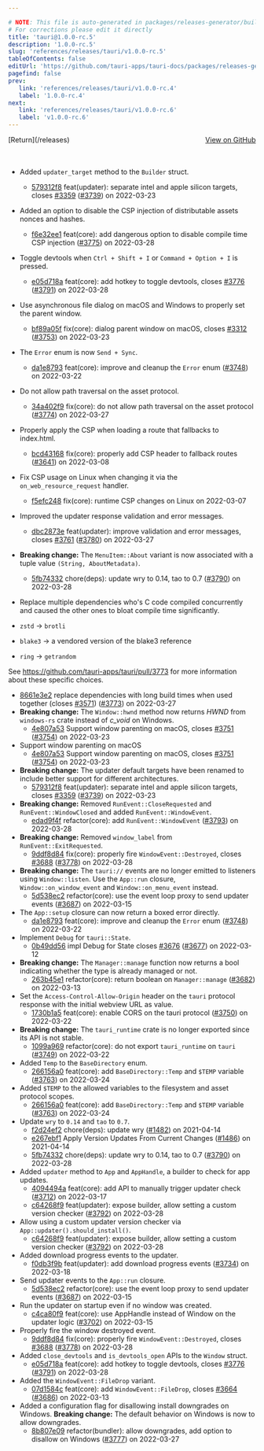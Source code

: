 ```yaml
---

# NOTE: This file is auto-generated in packages/releases-generator/build.ts
# For corrections please edit it directly
title: 'tauri@1.0.0-rc.5'
description: '1.0.0-rc.5'
slug: 'references/releases/tauri/v1.0.0-rc.5'
tableOfContents: false
editUrl: 'https://github.com/tauri-apps/tauri-docs/packages/releases-generator/build.ts'
pagefind: false
prev:
   link: 'references/releases/tauri/v1.0.0-rc.4'
   label: '1.0.0-rc.4'
next:
   link: 'references/releases/tauri/v1.0.0-rc.6'
   label: 'v1.0.0-rc.6'
---
```


<div style="margin-bottom:3rem; display: flex; justify-content: space-between; align-items: center"><span>[Return](/releases)</span><span><a href="https://github.com/tauri-apps/tauri/releases/tag/tauri-v1.0.0-rc.5">View on GitHub</a></span></div>

- Added `updater_target` method to the `Builder` struct.
  - [579312f8](https://www.github.com/tauri-apps/tauri/commit/579312f834f08dca15e51e4f43c1d0bb65b54a51) feat(updater): separate intel and apple silicon targets, closes [#3359](https://www.github.com/tauri-apps/tauri/pull/3359) ([#3739](https://www.github.com/tauri-apps/tauri/pull/3739)) on 2022-03-23

- Added an option to disable the CSP injection of distributable assets nonces and hashes.
  - [f6e32ee1](https://www.github.com/tauri-apps/tauri/commit/f6e32ee1880eb364ed76beb937c9d12e14d54910) feat(core): add dangerous option to disable compile time CSP injection ([#3775](https://www.github.com/tauri-apps/tauri/pull/3775)) on 2022-03-28

- Toggle devtools when `Ctrl + Shift + I` or `Command + Option + I` is pressed.
  - [e05d718a](https://www.github.com/tauri-apps/tauri/commit/e05d718a7b46476d1fe4817c169008080e84f959) feat(core): add hotkey to toggle devtools, closes [#3776](https://www.github.com/tauri-apps/tauri/pull/3776) ([#3791](https://www.github.com/tauri-apps/tauri/pull/3791)) on 2022-03-28

- Use asynchronous file dialog on macOS and Windows to properly set the parent window.
  - [bf89a05f](https://www.github.com/tauri-apps/tauri/commit/bf89a05fcfef976886a833b24346e010fd1bd06c) fix(core): dialog parent window on macOS, closes [#3312](https://www.github.com/tauri-apps/tauri/pull/3312) ([#3753](https://www.github.com/tauri-apps/tauri/pull/3753)) on 2022-03-23

- The `Error` enum is now `Send + Sync`.
  - [da1e8793](https://www.github.com/tauri-apps/tauri/commit/da1e879358895f7b190b1c1b20d23da23666a74b) feat(core): improve and cleanup the `Error` enum ([#3748](https://www.github.com/tauri-apps/tauri/pull/3748)) on 2022-03-22

- Do not allow path traversal on the asset protocol.
  - [34a402f9](https://www.github.com/tauri-apps/tauri/commit/34a402f9b559af377b276d73b800e5e8b7dacbb1) fix(core): do not allow path traversal on the asset protocol ([#3774](https://www.github.com/tauri-apps/tauri/pull/3774)) on 2022-03-27

- Properly apply the CSP when loading a route that fallbacks to index.html.
  - [bcd43168](https://www.github.com/tauri-apps/tauri/commit/bcd43168a528dc4c54e28788430a93654c8fb452) fix(core): properly add CSP header to fallback routes ([#3641](https://www.github.com/tauri-apps/tauri/pull/3641)) on 2022-03-08

- Fix CSP usage on Linux when changing it via the `on_web_resource_request` handler.
  - [f5efc248](https://www.github.com/tauri-apps/tauri/commit/f5efc248da511e0924c9673b947d5de7ef69ac45) fix(core): runtime CSP changes on Linux on 2022-03-07

- Improved the updater response validation and error messages.
  - [dbc2873e](https://www.github.com/tauri-apps/tauri/commit/dbc2873e82dd56e13025f73281769fff323d32aa) feat(updater): improve validation and error messages, closes [#3761](https://www.github.com/tauri-apps/tauri/pull/3761) ([#3780](https://www.github.com/tauri-apps/tauri/pull/3780)) on 2022-03-27

- **Breaking change:** The `MenuItem::About` variant is now associated with a tuple value `(String, AboutMetadata)`.
  - [5fb74332](https://www.github.com/tauri-apps/tauri/commit/5fb74332ab9210ac062d96b0e9afd1c942ee2911) chore(deps): update wry to 0.14, tao to 0.7 ([#3790](https://www.github.com/tauri-apps/tauri/pull/3790)) on 2022-03-28

- Replace multiple dependencies who&#39;s C code compiled concurrently and caused
  the other ones to bloat compile time significantly.

- `zstd` -&gt; `brotli`

- `blake3` -&gt; a vendored version of the blake3 reference

- `ring` -&gt; `getrandom`

See https://github.com/tauri-apps/tauri/pull/3773 for more information about
these specific choices.

- [8661e3e2](https://www.github.com/tauri-apps/tauri/commit/8661e3e24d96c399bfbcdee5d8e9d6beba2265a7) replace dependencies with long build times when used together (closes [#3571](https://www.github.com/tauri-apps/tauri/pull/3571)) ([#3773](https://www.github.com/tauri-apps/tauri/pull/3773)) on 2022-03-27
- **Breaking change:** The `Window::hwnd` method now returns *HWND* from `windows-rs` crate instead of *c_void* on Windows.
  - [4e807a53](https://www.github.com/tauri-apps/tauri/commit/4e807a53e2d6d3f3cd5293d90013d5cdded5454e) Support window parenting on macOS, closes [#3751](https://www.github.com/tauri-apps/tauri/pull/3751) ([#3754](https://www.github.com/tauri-apps/tauri/pull/3754)) on 2022-03-23
- Support window parenting on macOS
  - [4e807a53](https://www.github.com/tauri-apps/tauri/commit/4e807a53e2d6d3f3cd5293d90013d5cdded5454e) Support window parenting on macOS, closes [#3751](https://www.github.com/tauri-apps/tauri/pull/3751) ([#3754](https://www.github.com/tauri-apps/tauri/pull/3754)) on 2022-03-23
- **Breaking change:** The updater default targets have been renamed to include better support for different architectures.
  - [579312f8](https://www.github.com/tauri-apps/tauri/commit/579312f834f08dca15e51e4f43c1d0bb65b54a51) feat(updater): separate intel and apple silicon targets, closes [#3359](https://www.github.com/tauri-apps/tauri/pull/3359) ([#3739](https://www.github.com/tauri-apps/tauri/pull/3739)) on 2022-03-23
- **Breaking change:** Removed `RunEvent::CloseRequested` and `RunEvent::WindowClosed` and added `RunEvent::WindowEvent`.
  - [edad9f4f](https://www.github.com/tauri-apps/tauri/commit/edad9f4f55dcc69a06cd9d6d5a5068c94ecb77dd) refactor(core): add `RunEvent::WindowEvent` ([#3793](https://www.github.com/tauri-apps/tauri/pull/3793)) on 2022-03-28
- **Breaking change:** Removed `window_label` from `RunEvent::ExitRequested`.
  - [9ddf8d84](https://www.github.com/tauri-apps/tauri/commit/9ddf8d84a22cd6ccdce04bcc98b2b0f5fc54381a) fix(core): properly fire `WindowEvent::Destroyed`, closes [#3688](https://www.github.com/tauri-apps/tauri/pull/3688) ([#3778](https://www.github.com/tauri-apps/tauri/pull/3778)) on 2022-03-28
- **Breaking change:** The `tauri://` events are no longer emitted to listeners using `Window::listen`. Use the `App::run` closure, `Window::on_window_event` and `Window::on_menu_event` instead.
  - [5d538ec2](https://www.github.com/tauri-apps/tauri/commit/5d538ec27c246274df4ff5b8057ff78b6364a43f) refactor(core): use the event loop proxy to send updater events ([#3687](https://www.github.com/tauri-apps/tauri/pull/3687)) on 2022-03-15
- The `App::setup` closure can now return a boxed error directly.
  - [da1e8793](https://www.github.com/tauri-apps/tauri/commit/da1e879358895f7b190b1c1b20d23da23666a74b) feat(core): improve and cleanup the `Error` enum ([#3748](https://www.github.com/tauri-apps/tauri/pull/3748)) on 2022-03-22
- Implement `Debug` for `tauri::State`.
  - [0b49dd56](https://www.github.com/tauri-apps/tauri/commit/0b49dd566dae21c4dcb1cf110115aab982a7dab6) impl Debug for State closes [#3676](https://www.github.com/tauri-apps/tauri/pull/3676) ([#3677](https://www.github.com/tauri-apps/tauri/pull/3677)) on 2022-03-12
- **Breaking change:** The `Manager::manage` function now returns a bool indicating whether the type is already managed or not.
  - [263b45e1](https://www.github.com/tauri-apps/tauri/commit/263b45e1b4e72d6c99fc27e41d0c5e1d134f363b) refactor(core): return boolean on `Manager::manage` ([#3682](https://www.github.com/tauri-apps/tauri/pull/3682)) on 2022-03-13
- Set the `Access-Control-Allow-Origin` header on the `tauri` protocol response with the initial webview URL as value.
  - [1730b1a5](https://www.github.com/tauri-apps/tauri/commit/1730b1a51d1220e6c6a2eec405a3830cc3878224) feat(core): enable CORS on the tauri protocol ([#3750](https://www.github.com/tauri-apps/tauri/pull/3750)) on 2022-03-22
- **Breaking change:** The `tauri_runtime` crate is no longer exported since its API is not stable.
  - [1099a969](https://www.github.com/tauri-apps/tauri/commit/1099a9696e6639b46d736f8f3b446d2dfc4ef2f0) refactor(core): do not export `tauri_runtime` on `tauri` ([#3749](https://www.github.com/tauri-apps/tauri/pull/3749)) on 2022-03-22
- Added `Temp` to the `BaseDirectory` enum.
  - [266156a0](https://www.github.com/tauri-apps/tauri/commit/266156a0b08150b21140dd552c8bc252fe413cdd) feat(core): add `BaseDirectory::Temp` and `$TEMP` variable ([#3763](https://www.github.com/tauri-apps/tauri/pull/3763)) on 2022-03-24
- Added `$TEMP` to the allowed variables to the filesystem and asset protocol scopes.
  - [266156a0](https://www.github.com/tauri-apps/tauri/commit/266156a0b08150b21140dd552c8bc252fe413cdd) feat(core): add `BaseDirectory::Temp` and `$TEMP` variable ([#3763](https://www.github.com/tauri-apps/tauri/pull/3763)) on 2022-03-24
- Update `wry` to `0.14` and `tao` to `0.7`.
  - [f2d24ef2](https://www.github.com/tauri-apps/tauri/commit/f2d24ef2fbd95ec7d3433ba651964f4aa3b7f48c) chore(deps): update wry ([#1482](https://www.github.com/tauri-apps/tauri/pull/1482)) on 2021-04-14
  - [e267ebf1](https://www.github.com/tauri-apps/tauri/commit/e267ebf1f1009b99829e0a7d71519925f5792f9f) Apply Version Updates From Current Changes ([#1486](https://www.github.com/tauri-apps/tauri/pull/1486)) on 2021-04-14
  - [5fb74332](https://www.github.com/tauri-apps/tauri/commit/5fb74332ab9210ac062d96b0e9afd1c942ee2911) chore(deps): update wry to 0.14, tao to 0.7 ([#3790](https://www.github.com/tauri-apps/tauri/pull/3790)) on 2022-03-28
- Added `updater` method to `App` and `AppHandle`, a builder to check for app updates.
  - [4094494a](https://www.github.com/tauri-apps/tauri/commit/4094494a1b3125bf01676dabaa69e56cc8741d59) feat(core): add API to manually trigger updater check ([#3712](https://www.github.com/tauri-apps/tauri/pull/3712)) on 2022-03-17
  - [c64268f9](https://www.github.com/tauri-apps/tauri/commit/c64268f9274bdb7352da1a53184e487b03437dc2) feat(updater): expose builder, allow setting a custom version checker ([#3792](https://www.github.com/tauri-apps/tauri/pull/3792)) on 2022-03-28
- Allow using a custom updater version checker via `App::updater().should_install()`.
  - [c64268f9](https://www.github.com/tauri-apps/tauri/commit/c64268f9274bdb7352da1a53184e487b03437dc2) feat(updater): expose builder, allow setting a custom version checker ([#3792](https://www.github.com/tauri-apps/tauri/pull/3792)) on 2022-03-28
- Added download progress events to the updater.
  - [f0db3f9b](https://www.github.com/tauri-apps/tauri/commit/f0db3f9b8357dc304a8254426034c4d1733fbd45) feat(updater): add download progress events ([#3734](https://www.github.com/tauri-apps/tauri/pull/3734)) on 2022-03-18
- Send updater events to the `App::run` closure.
  - [5d538ec2](https://www.github.com/tauri-apps/tauri/commit/5d538ec27c246274df4ff5b8057ff78b6364a43f) refactor(core): use the event loop proxy to send updater events ([#3687](https://www.github.com/tauri-apps/tauri/pull/3687)) on 2022-03-15
- Run the updater on startup even if no window was created.
  - [c4ca80f9](https://www.github.com/tauri-apps/tauri/commit/c4ca80f919551cbcae53d931f860115c2d591d14) feat(core): use AppHandle instead of Window on the updater logic ([#3702](https://www.github.com/tauri-apps/tauri/pull/3702)) on 2022-03-15
- Properly fire the window destroyed event.
  - [9ddf8d84](https://www.github.com/tauri-apps/tauri/commit/9ddf8d84a22cd6ccdce04bcc98b2b0f5fc54381a) fix(core): properly fire `WindowEvent::Destroyed`, closes [#3688](https://www.github.com/tauri-apps/tauri/pull/3688) ([#3778](https://www.github.com/tauri-apps/tauri/pull/3778)) on 2022-03-28
- Added `close_devtools` and `is_devtools_open` APIs to the `Window` struct.
  - [e05d718a](https://www.github.com/tauri-apps/tauri/commit/e05d718a7b46476d1fe4817c169008080e84f959) feat(core): add hotkey to toggle devtools, closes [#3776](https://www.github.com/tauri-apps/tauri/pull/3776) ([#3791](https://www.github.com/tauri-apps/tauri/pull/3791)) on 2022-03-28
- Added the `WindowEvent::FileDrop` variant.
  - [07d1584c](https://www.github.com/tauri-apps/tauri/commit/07d1584cf06ea326aa45d8044bee1b77ecba5006) feat(core): add `WindowEvent::FileDrop`, closes [#3664](https://www.github.com/tauri-apps/tauri/pull/3664) ([#3686](https://www.github.com/tauri-apps/tauri/pull/3686)) on 2022-03-13
- Added a configuration flag for disallowing install downgrades on Windows.
  **Breaking change:** The default behavior on Windows is now to allow downgrades.
  - [8b807e09](https://www.github.com/tauri-apps/tauri/commit/8b807e09d6868f6bff8357f16d27b15bd1fccadd) refactor(bundler): allow downgrades, add option to disallow on Windows ([#3777](https://www.github.com/tauri-apps/tauri/pull/3777)) on 2022-03-27

